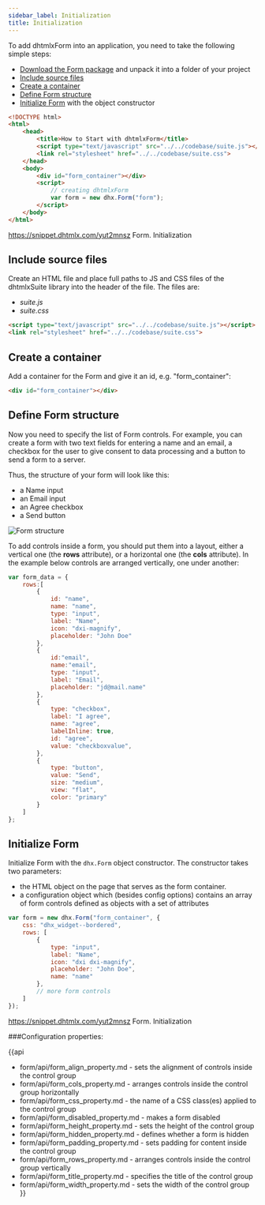 ```yaml
---
sidebar_label: Initialization
title: Initialization
---          
```


To add dhtmlxForm into an application, you need to take the following simple steps:

- [Download the Form package](https://dhtmlx.com/docs/products/dhtmlxSuite/download.shtml) and unpack it into a folder of your project
- [Include source files](#includesourcefiles)
- [Create a container](#createacontainer)
- [Define Form structure](#defineformstructure)
- [Initialize Form](#initializeform) with the object constructor


~~~html
<!DOCTYPE html>
<html>
    <head>
        <title>How to Start with dhtmlxForm</title>         
        <script type="text/javascript" src="../../codebase/suite.js"></script>
        <link rel="stylesheet" href="../../codebase/suite.css">
    </head>
    <body>
        <div id="form_container"></div>
        <script>
            // creating dhtmlxForm
            var form = new dhx.Form("form");
        </script>
    </body>
</html>
~~~

https://snippet.dhtmlx.com/yut2mnsz	Form. Initialization

Include source files
--------------------

Create an HTML file and place full paths to JS and CSS files of the dhtmlxSuite library into the header of the file. The files are:

- *suite.js*
- *suite.css*

~~~html
<script type="text/javascript" src="../../codebase/suite.js"></script>
<link rel="stylesheet" href="../../codebase/suite.css">
~~~


Create a container
-------------------

Add a container for the Form and give it an id, e.g. "form_container":

~~~html
<div id="form_container"></div>
~~~


Define Form structure
-----------------

Now you need to specify the list of Form controls. For example, you can create a form with two text fields for entering a name and an email, a checkbox for the user to give consent to data processing and a button to 
send a form to a server.

Thus, the structure of your form will look like this:

- a Name input
- an Email input
- an Agree checkbox
- a Send button

![Form structure](../assets/form/form_init.png)

To add controls inside a form, you should put them into a layout, either a vertical one (the <strong>rows</strong> attribute), or a horizontal one (the <strong>cols</strong> attribute). In the example below controls are arranged vertically, one under
another:

~~~js
var form_data = {
	rows:[
    	{
        	id: "name",
            name: "name",
        	type: "input",
        	label: "Name",
        	icon: "dxi-magnify",
        	placeholder: "John Doe"
    	},
    	{
        	id:"email",
            name:"email", 
        	type: "input",
        	label: "Email",
        	placeholder: "jd@mail.name"
    	},
    	{
        	type: "checkbox",
        	label: "I agree",
        	name: "agree",
        	labelInline: true,
        	id: "agree",
        	value: "checkboxvalue",
    	},
    	{
        	type: "button",
        	value: "Send",
       	 	size: "medium",
        	view: "flat",
        	color: "primary"
    	}
	]
};
~~~


Initialize Form
---------------------

Initialize Form with the `dhx.Form` object constructor. The constructor takes two parameters:

- the HTML object on the page that serves as the form container. 
- a configuration object which (besides config options) contains an array of form controls defined as objects with a set of attributes 

~~~js
var form = new dhx.Form("form_container", {
	css: "dhx_widget--bordered",
	rows: [
		{
			type: "input",
			label: "Name",
			icon: "dxi dxi-magnify",
			placeholder: "John Doe",
			name: "name"
		},
		// more form controls
	]
});
~~~

https://snippet.dhtmlx.com/yut2mnsz	Form. Initialization

###Configuration properties:

{{api
- form/api/form_align_property.md - sets the alignment of controls inside the control group
- form/api/form_cols_property.md - arranges controls inside the control group horizontally
- form/api/form_css_property.md - the name of a CSS class(es) applied to the control group
- form/api/form_disabled_property.md - makes a form disabled
- form/api/form_height_property.md - sets the height of the control group
- form/api/form_hidden_property.md - defines whether a form is hidden
- form/api/form_padding_property.md - sets padding for content inside the control group
- form/api/form_rows_property.md - arranges controls inside the control group vertically
- form/api/form_title_property.md - specifies the title of the control group
- form/api/form_width_property.md - sets the width of the control group
}}






